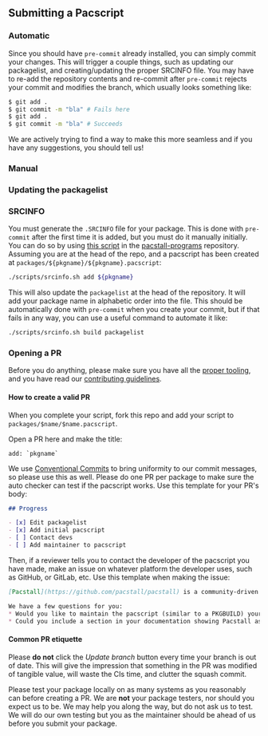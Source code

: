 ## Submitting a Pacscript
### Automatic

Since you should have `pre-commit` already installed, you can simply commit your changes. This will trigger a couple things, such as updating our packagelist, and creating/updating the proper SRCINFO file. You may have to re-add the repository contents and re-commit after `pre-commit` rejects your commit and modifies the branch, which usually looks something like:
```bash
$ git add .
$ git commit -m "bla" # Fails here
$ git add .
$ git commit -m "bla" # Succeeds
```
We are actively trying to find a way to make this more seamless and if you have any suggestions, you should tell us!

### Manual
### Updating the packagelist

### SRCINFO
You must generate the `.SRCINFO` file for your package. This is done with `pre-commit` after the first time it is added, but you must do it manually initially. You can do so by using [this script](https://github.com/pacstall/pacstall-programs/blob/master/scripts/srcinfo.sh) in the [pacstall-programs](https://github.com/pacstall/pacstall-programs) repository. Assuming you are at the head of the repo, and a pacscript has been created at `packages/${pkgname}/${pkgname}.pacscript`:
```bash
./scripts/srcinfo.sh add ${pkgname}
```
This will also update the `packagelist` at the head of the repository. It will add your package name in alphabetic order into the file. This should be automatically done with `pre-commit` when you create your commit, but if that fails in any way, you can use a useful command to automate it like:
```bash
./scripts/srcinfo.sh build packagelist
```

### Opening a PR

Before you do anything, please make sure you have all the [proper tooling](https://github.com/pacstall/pacstall-programs#how-to-setup-the-environment-for-pacscript-development), and you have read our [contributing guidelines](https://github.com/pacstall/pacstall-programs/blob/master/CONTRIBUTING.md).

#### How to create a valid PR
When you complete your script, fork this repo and add your script to `packages/$name/$name.pacscript`.

Open a PR here and make the title:
```
add: `pkgname`
```

We use [Conventional Commits](https://www.conventionalcommits.org/en/v1.0.0/) to bring uniformity to our commit messages, so please use this as well. Please do one PR per package to make sure the auto checker can test if the pacscript works. Use this template for your PR's body:
```markdown
## Progress 

- [x] Edit packagelist
- [x] Add initial pacscript
- [ ] Contact devs
- [ ] Add maintainer to pacscript
```
Then, if a reviewer tells you to contact the developer of the pacscript you have made, make an issue on whatever platform the developer uses, such as GitHub, or GitLab, etc. Use this template when making the issue:
```markdown
[Pacstall](https://github.com/pacstall/pacstall) is a community-driven AUR-like package manager for Ubuntu. We have an ongoing pull request to add [$name](https://github.com/pacstall/pacstall-programs/pull/$prnumber) to our repository.

We have a few questions for you:
* Would you like to maintain the pacscript (similar to a PKGBUILD) yourself? We can maintain it for you if you decide not to.
* Could you include a section in your documentation showing Pacstall as a valid method of installation for $name for Debian/Ubuntu users? We could make a pull request for that if you want.
```

#### Common PR etiquette

Please **do not** click the *Update branch* button every time your branch is out of date. This will give the impression that something in the PR was modified of tangible value, will waste the CIs time, and clutter the squash commit.

Please test your package locally on as many systems as you reasonably can before creating a PR. We are **not** your package testers, nor should you expect us to be. We may help you along the way, but do not ask us to test. We will do our own testing but you as the maintainer should be ahead of us before you submit your package.